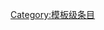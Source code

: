 {{catmore1|[[Wikipedia:微软专题|Wikipedia:微软专题]]}}
{{Articles by Quality|topic=微软|class=template|format=TOC}}
{{CategoryTOC}}
{{emptycat}}

[[Category:模板级条目|Category:模板级条目]]